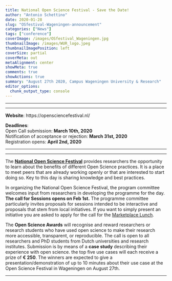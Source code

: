 ```yaml
---
title: National Open Science Festival - Save the Date!
author: "Antonio Schettino"
date: 2020-01-28
slug: "OSfestival-Wageningen-announcement"
categories: ["News"]
tags: ["conference"]
coverImage: /images/OSfestival_Wageningen.jpg
thumbnailImage: /images/WUR_logo.jpeg
thumbnailImagePosition: left
coverSize: partial
coverMeta: out
metaAlignment: center
showMeta: true
comments: true
showActions: true
summary: "August 27th 2020, Campus Wageningen University & Research"
editor_options: 
  chunk_output_type: console
---
```


***
***

**Website**: https://opensciencefestival.nl/

**Deadlines**:   
Open Call submission: **March 10th, 2020**   
Notification of acceptance or rejection: **March 31st, 2020**   
Registration opens: **April 2nd, 2020**

***
***

The [**National Open Science Festival**](https://opensciencefestival.nl/) provides researchers the opportunity to learn about the benefits of different Open Science practices. It is a place to meet peers that are already working openly or that are interested to start doing so. Key to this day is sharing knowledge and best practices.

In organizing the National Open Science Festival, the program committee welcomes input from researchers in developing the programme for the day. **The call for Sessions opens on Feb 1st.** The programme committee particularly invites proposals for sessions intended to be interactive and proposals that stem from local initiatives. If you want to simply present an initiative you are asked to apply for the call for the [Marketplace Lunch](https://opensciencefestival.nl/call-for-market-place/).

The **Open Science Awards** will recognise and reward researchers or research students who have used open science to make their research more accessible, transparent, or reproducible. The call is open to all researchers and PhD students from Dutch universities and research institutes. Submission is by means of a **case study** describing their experience with open science. the top five use cases will each receive a prize of **€ 250**. The winners are expected to give a presentation/demonstration of up to 10 minutes about their use case at the Open Science Festival in Wageningen on August 27th.

***


